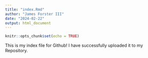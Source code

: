 ```yaml
---
title: "index.Rmd"
author: "James Forster III"
date: "2024-02-22"
output: html_document
---
```


```r
knitr::opts_chunk$set(echo = TRUE)
```

This is my index file for Github! I have successfully uploaded it to my Repository.



